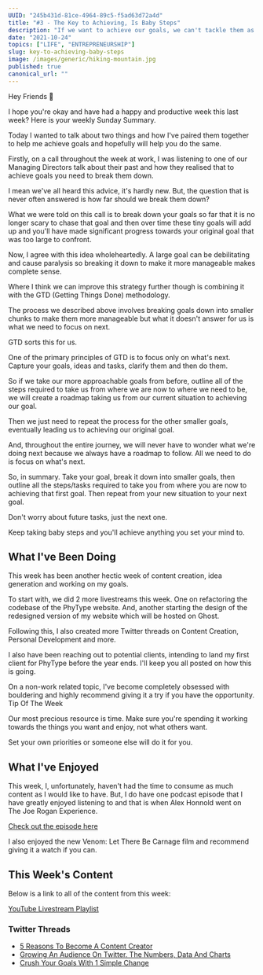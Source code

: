 ```yaml
---
UUID: "245b431d-81ce-4964-89c5-f5ad63d72a4d"
title: "#3 - The Key to Achieving, Is Baby Steps"
description: "If we want to achieve our goals, we can't tackle them as a single monolithic piece of work but rather as a series of smaller steps, baby steps."
date: "2021-10-24"
topics: ["LIFE", "ENTREPRENEURSHIP"]
slug: key-to-achieving-baby-steps
image: /images/generic/hiking-mountain.jpg
published: true
canonical_url: ""
---
```


Hey Friends 👋

I hope you're okay and have had a happy and productive week this last week? Here is your weekly Sunday Summary.

Today I wanted to talk about two things and how I've paired them together to help me achieve goals and hopefully will help you do the same.

Firstly, on a call throughout the week at work, I was listening to one of our Managing Directors talk about their past and how they realised that to achieve goals you need to break them down.

I mean we've all heard this advice, it's hardly new. But, the question that is never often answered is how far should we break them down?

What we were told on this call is to break down your goals so far that it is no longer scary to chase that goal and then over time these tiny goals will add up and you'll have made significant progress towards your original goal that was too large to confront.

Now, I agree with this idea wholeheartedly. A large goal can be debilitating and cause paralysis so breaking it down to make it more manageable makes complete sense.

Where I think we can improve this strategy further though is combining it with the GTD (Getting Things Done) methodology.

The process we described above involves breaking goals down into smaller chunks to make them more manageable but what it doesn't answer for us is what we need to focus on next.

GTD sorts this for us.

One of the primary principles of GTD is to focus only on what's next. Capture your goals, ideas and tasks, clarify them and then do them.

So if we take our more approachable goals from before, outline all of the steps required to take us from where we are now to where we need to be, we will create a roadmap taking us from our current situation to achieving our goal.

Then we just need to repeat the process for the other smaller goals, eventually leading us to achieving our original goal.

And, throughout the entire journey, we will never have to wonder what we're doing next because we always have a roadmap to follow. All we need to do is focus on what's next.

So, in summary. Take your goal, break it down into smaller goals, then outline all the steps/tasks required to take you from where you are now to achieving that first goal. Then repeat from your new situation to your next goal.

Don't worry about future tasks, just the next one.

Keep taking baby steps and you'll achieve anything you set your mind to.

## What I've Been Doing

This week has been another hectic week of content creation, idea generation and working on my goals.

To start with, we did 2 more livestreams this week. One on refactoring the codebase of the PhyType website. And, another starting the design of the redesigned version of my website which will be hosted on Ghost.

Following this, I also created more Twitter threads on Content Creation, Personal Development and more.

I also have been reaching out to potential clients, intending to land my first client for PhyType before the year ends. I'll keep you all posted on how this is going.

On a non-work related topic, I've become completely obsessed with bouldering and highly recommend giving it a try if you have the opportunity.
Tip Of The Week

Our most precious resource is time. Make sure you're spending it working towards the things you want and enjoy, not what others want.

Set your own priorities or someone else will do it for you.

## What I've Enjoyed

This week, I, unfortunately, haven't had the time to consume as much content as I would like to have. But, I do have one podcast episode that I have greatly enjoyed listening to and that is when Alex Honnold went on The Joe Rogan Experience.

[Check out the episode here](https://open.spotify.com/episode/3RprQq9tdNbtNUl04vJvJf?si=WLfq1T8KQzOKCikDV6YWYg)

I also enjoyed the new Venom: Let There Be Carnage film and recommend giving it a watch if you can.

## This Week's Content

Below is a link to all of the content from this week:

[YouTube Livestream Playlist](https://www.youtube.com/playlist?list=PLRbCPnFLHeCDCrTYhu2uRifr7TgdMnb4P)

### Twitter Threads

- [5 Reasons To Become A Content Creator](https://twitter.com/MrConerMurphy/status/1450148327392227336)
- [Growing An Audience On Twitter. The Numbers, Data And Charts](https://twitter.com/MrConerMurphy/status/1450912897065000972)
- [Crush Your Goals With 1 Simple Change](https://twitter.com/MrConerMurphy/status/1451542789150449665)
